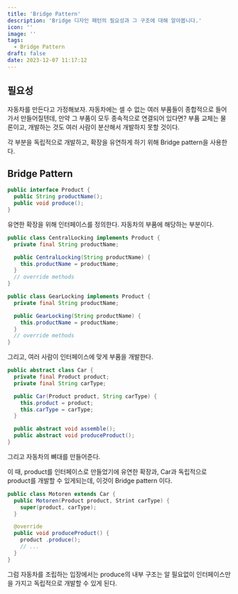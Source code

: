 ```yaml
---
title: 'Bridge Pattern'
description: 'Bridge 디자인 패턴의 필요성과 그 구조에 대해 알아봅니다.'
icon: ''
image: ''
tags:
  - Bridge Pattern
draft: false
date: 2023-12-07 11:17:12
---
```


## 필요성

자동차를 만든다고 가정해보자.
자동차에는 셀 수 없는 여러 부품들이 종합적으로 들어가서 만들어질텐데, 만약 그 부품이 모두 종속적으로 연결되어 있다면?
부품 교체는 물론이고, 개발하는 것도 여러 사람이 분산해서 개발하지 못할 것이다.

각 부분을 독립적으로 개발하고, 확장을 유연하게 하기 위해 Bridge pattern을 사용한다.

## Bridge Pattern

```java:Product.java
public interface Product {
  public String productName();
  public void produce();
}
```

유연한 확장을 위해 인터페이스를 정의한다.
자동차의 부품에 해당하는 부분이다.

```java:CentralLocking.java
public class CentralLocking implements Product {
  private final String productName;

  public CentralLocking(String productName) {
    this.productName = productName;
  }
  // override methods
}
```
```java:GearLocking.java
public class GearLocking implements Product {
  private final String productName;

  public GearLocking(String productName) {
    this.productName = productName;
  }
  // override methods
}
```

그리고, 여러 사람이 인터페이스에 맞게 부품을 개발한다.

```java:Car.java {2}
public abstract class Car {
  private final Product product;
  private final String carType;

  public Car(Product product, String carType) {
    this.product = product;
    this.carType = carType;
  }

  public abstract void assemble();
  public abstract void produceProduct();
}
```

그리고 자동차의 뼈대를 만들어준다.

이 때, product를 인터페이스로 만들었기에 유연한 확장과, Car과 독립적으로 product를 개발할 수 있게되는데, 이것이 Bridge pattern 이다.

```java:Motoren.java {8}
public class Motoren extends Car {
  public Motoren(Product product, Strint carType) {
    super(product, carType);
  }

  @override
  public void produceProduct() {
    product .produce();
    // ...
  }
}
```

그럼 자동차를 조립하는 입장에서는 produce의 내부 구조는 알 필요없이 인터페이스만을 가지고 독립적으로 개발할 수 있게 된다.